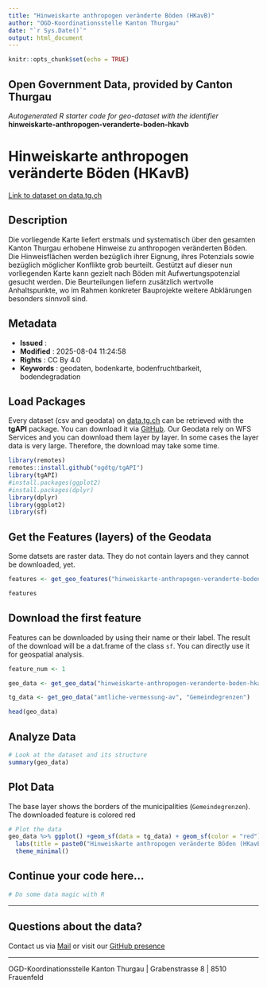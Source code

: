 ```yaml
---
title: "Hinweiskarte anthropogen veränderte Böden (HKavB)"
author: "OGD-Koordinationsstelle Kanton Thurgau"
date: "`r Sys.Date()`"
output: html_document
---
```


```r
knitr::opts_chunk$set(echo = TRUE)
```

## Open Government Data, provided by **Canton Thurgau**
*Autogenerated R starter code for geo-dataset with the identifier* **hinweiskarte-anthropogen-veranderte-boden-hkavb**


# **Hinweiskarte anthropogen veränderte Böden (HKavB)**

[Link to dataset on data.tg.ch](https://data.tg.ch/explore/dataset/hinweiskarte-anthropogen-veranderte-boden-hkavb/information/)

## Description

Die vorliegende Karte liefert erstmals und systematisch über den gesamten Kanton Thurgau erhobene Hinweise zu anthropogen veränderten Böden. Die Hinweisflächen werden bezüglich ihrer Eignung, ihres Potenzials sowie bezüglich möglicher Konflikte grob beurteilt. Gestützt auf dieser nun vorliegenden Karte kann gezielt nach Böden mit Aufwertungspotenzial gesucht werden. Die Beurteilungen liefern zusätzlich wertvolle Anhaltspunkte, wo im Rahmen konkreter Bauprojekte weitere Abklärungen besonders sinnvoll sind.

## Metadata

- **Issued**                   : 
- **Modified**                 : 2025-08-04 11:24:58
- **Rights**                   : CC By 4.0
- **Keywords**                 : geodaten, bodenkarte, bodenfruchtbarkeit, bodendegradation

## Load Packages

Every dataset (csv and geodata) on [data.tg.ch](https://data.tg.ch/pages/start/) can be retrieved with the **tgAPI** package. You can download it via [GitHub](https://github.com/ogdtg/tgAPI). Our Geodata rely on WFS Services and you can download them layer by layer. In some cases the layer data is very large. Therefore, the download may take some time.

```r
library(remotes)
remotes::install.github("ogdtg/tgAPI")
library(tgAPI)
#install.packages(ggplot2)
#install.packages(dplyr)
library(dplyr)
library(ggplot2)
library(sf)

```


## Get the Features (layers) of the Geodata

Some datsets are raster data. They do not contain layers and they cannot be downloaded, yet.

```r
features <- get_geo_features("hinweiskarte-anthropogen-veranderte-boden-hkavb")

features
```


## Download the first feature

Features can be downloaded by using their name or their label. The result of the download will be a dat.frame of the class `sf`. You can directly use it for geospatial analysis.

```r

feature_num <- 1

geo_data <- get_geo_data("hinweiskarte-anthropogen-veranderte-boden-hkavb",features$name[feature_num])

tg_data <- get_geo_data("amtliche-vermessung-av", "Gemeindegrenzen")

head(geo_data)
```


## Analyze Data

```r

# Look at the dataset and its structure
summary(geo_data)

```


## Plot Data

The base layer shows the borders of the municipalities (`Gemeindegrenzen`). The downloaded feature is colored red

```r

# Plot the data
geo_data %>% ggplot() +geom_sf(data = tg_data) + geom_sf(color = "red") +
  labs(title = paste0("Hinweiskarte anthropogen veränderte Böden (HKavB): ",features$title[feature_num])) +
  theme_minimal()

```


## Continue your code here...


```r
# Do some data magic with R
```

------------------------------------------------------------------------

## Questions about the data?

Contact us via [Mail](mailto:ogd@tg.ch) or visit our [GitHub presence](https://github.com/ogdtg)


------------------------------------------------------------------------

OGD-Koordinationsstelle Kanton Thurgau | Grabenstrasse 8 | 8510 Frauenfeld
